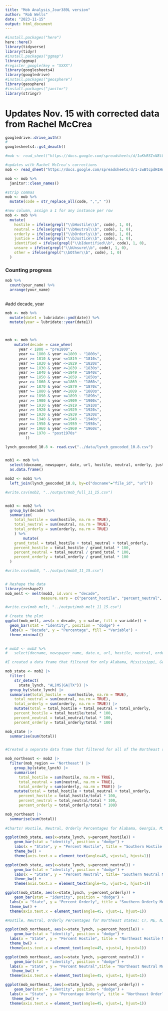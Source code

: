 ```yaml
---
title: "Mob Analysis_Jour389L version"
author: "Rob Wells"
date: "2023-11-15"
output: html_document
---
```

```r
#install.packages("here")
here::here()
library(tidyverse)
library(tidyr)
#install.packages("ggmap")
library(ggmap)
#register_google(key = "XXXX")
library(googlesheets4)
library(googledrive)
#install.packages("geosphere")
library(geosphere)
#install.packages("janitor")
library(stringr)
```

# Updates Nov. 15 with corrected data from Rachel McCrea
```r

googledrive::drive_auth()
# 
googlesheets4::gs4_deauth()

#mob <- read_sheet("https://docs.google.com/spreadsheets/d/1oKkRSInN8tO6Z-kyMoIUYOX1uHQhP7FdrR1xie4O-XQ/edit?usp=sharing")

#updates with Rachel McCrea's corrections
mob <- read_sheet("https://docs.google.com/spreadsheets/d/1-zwBtcpdH1Hnb5WROJVuPdm_HC9nTmDl-dbiSHE5tJ8/edit#gid=10206338")
```


```r

mob <- mob %>% 
  janitor::clean_names() 

#strip commas
mob <- mob %>% 
  mutate(code = str_replace_all(code, ","," ")) 

#new column, assign a 1 for any instance per row
mob <- mob %>%
  mutate(
    hostile = ifelse(grepl("\\bHostile\\b", code), 1, 0),
    neutral = ifelse(grepl("\\bNeutral\\b", code), 1, 0),
    orderly = ifelse(grepl("\\bOrderly\\b", code), 1, 0),
    justice = ifelse(grepl("\\bJustice\\b", code), 1, 0),
    identified = ifelse(grepl("\\bIdentified\\b", code), 1, 0),
    unsure = ifelse(grepl("\\bUnsure\\b", code), 1, 0),
    other = ifelse(grepl("\\bOther\\b", code), 1, 0)
  )
```

### Counting progress
```r
mob %>% 
  count(your_name) %>% 
  arrange(your_name)



```



#add decade, year
```r
mob <- mob %>% 
  mutate(date1 = lubridate::ymd(date)) %>% 
  mutate(year = lubridate::year(date1))



mob <- mob %>% 
    mutate(decade = case_when(
      year < 1800 ~ "pre1800",
      year >= 1800 & year <=1809 ~ "1800s",
      year >= 1810 & year <=1819 ~ "1810s",
      year >= 1820 & year <=1829 ~ "1820s",
      year >= 1830 & year <=1839 ~ "1830s",
      year >= 1840 & year <=1849 ~ "1840s",
      year >= 1850 & year <=1859 ~ "1850s",
      year >= 1860 & year <=1869 ~ "1860s",
      year >= 1870 & year <=1879 ~ "1870s",
      year >= 1880 & year <=1889 ~ "1880s",
      year >= 1890 & year <=1899 ~ "1890s",
      year >= 1900 & year <=1909 ~ "1900s",
      year >= 1910 & year <=1919 ~ "1910s",
      year >= 1920 & year <=1929 ~ "1920s",
      year >= 1930 & year <=1939 ~ "1930s",
      year >= 1940 & year <=1949 ~ "1940s",
      year >= 1950 & year <=1959 ~ "1950s",
      year >= 1960 & year <=1969 ~ "1960s",
      year >= 1970 ~ "post1970s"
         ))

```



```r
lynch_geocoded_10.8 <- read.csv("../data/lynch_geocoded_10.8.csv")


mob1 <- mob %>% 
  select(docname, newspaper, date, url, hostile, neutral, orderly, justice, identified, unsure, other) %>% 
  as.data.frame()

mob2 <- mob1 %>% 
  left_join(lynch_geocoded_10.8, by=c("docname"="file_id", "url"))

#write.csv(mob2, "../output/mob_full_11_15.csv")


mob3 <- mob2 %>% 
  group_by(decade) %>% 
  summarize(
    total_hostile = sum(hostile, na.rm = TRUE),
    total_neutral = sum(neutral, na.rm = TRUE),
    total_orderly = sum(orderly, na.rm = TRUE)
    ) %>% 
        mutate(
    grand_total = total_hostile + total_neutral + total_orderly,
    percent_hostile = total_hostile / grand_total * 100,
    percent_neutral = total_neutral / grand_total * 100,
    percent_orderly = total_orderly / grand_total * 100
  )

#write.csv(mob3, "../output/mob3_11_15.csv")


# Reshape the data
library(reshape2)
mob_melt <- melt(mob3, id.vars = "decade", 
                measure.vars = c("percent_hostile", "percent_neutral", "percent_orderly"))

#write.csv(mob_melt, "../output/mob_melt_11_15.csv")

# Create the plot
ggplot(mob_melt, aes(x = decade, y = value, fill = variable)) +
  geom_bar(stat = "identity", position = "dodge") +
  labs(x = "Decade", y = "Percentage", fill = "Variable") +
  theme_minimal()
  

# mob2 <- mob2 %>% 
#   select(docname, newspaper_name, date.x, url, hostile, neutral, orderly, justice, identified, unsure, other, lynch_address, newspaper_state_code, year, city_lynch, state_lynch, miles, decade, Newspaper_Region, total_words)

#I created a data frame that filtered for only Alabama, Mississippi, Georgia and Texas, and looked at columns with the total amounts of each categorization as well as the percentage of each mob categorization.

mob_state <- mob2 |>
  filter(
    str_detect(
      state_lynch, "AL|MS|GA|TX")) |>
  group_by(state_lynch) |>
  summarise(total_hostile = sum(hostile, na.rm = TRUE),
    total_neutral = sum(neutral, na.rm = TRUE),
    total_orderly = sum(orderly, na.rm = TRUE)) |>
    mutate(total = total_hostile + total_neutral + total_orderly,
    percent_hostile = total_hostile/total * 100,
    percent_neutral = total_neutral/total * 100,
    percent_orderly = total_orderly/total * 100) 

mob_state |>
  summarise(sum(total))


#Created a separate data frame that filtered for all of the Northeast states to easily compare the results to the four Southern states. 

mob_northeast <- mob2 |>
  filter(mob_region == 'Northeast') |>
    group_by(state_lynch) |>
    summarise(
      total_hostile = sum(hostile, na.rm = TRUE),
      total_neutral = sum(neutral, na.rm = TRUE),
      total_orderly = sum(orderly, na.rm = TRUE)) |>
    mutate(total = total_hostile + total_neutral + total_orderly,
      percent_hostile = total_hostile/total * 100,
      percent_neutral = total_neutral/total * 100,
      percent_orderly = total_orderly/total * 100) 

mob_northeast |>
  summarise(sum(total))
  
#Charts! Hostile, Neutral, Orderly Percentages for Alabama, Georgia, Mississippi and Texas.

ggplot(mob_state, aes(x=state_lynch, y=percent_hostile)) +
    geom_bar(stat = "identity", position = "dodge") +
    labs(x = "State", y = "Percent Hostile", title = "Southern Hostile Mob Portrayal Percentages") +
    theme_bw() +
    theme(axis.text.x = element_text(angle=45, vjust=1, hjust=1)) 

ggplot(mob_state, aes(x=state_lynch, y=percent_neutral)) +
    geom_bar(stat = "identity", position = "dodge") +
    labs(x = "State", y = "Percent Neutral", title= "Southern Neutral Mob Portrayal Percentages") +
    theme_bw() +
    theme(axis.text.x = element_text(angle=45, vjust=1, hjust=1))

ggplot(mob_state, aes(x=state_lynch, y=percent_orderly)) +
    geom_bar(stat = "identity", position = "dodge") +
  labs(x = "State", y = "Percent Orderly", title = "Southern Orderly Mob Portrayal Percentages") +
  theme_bw() +
  theme(axis.text.x = element_text(angle=45, vjust=1, hjust=1))

#Hostile, Neutral, Orderly Percentages for Northeast states: CT, ME, NJ, NY and PA.

ggplot(mob_northeast, aes(x=state_lynch, y=percent_hostile)) +
    geom_bar(stat = "identity", position = "dodge") +
  labs(x = "State", y = "Percent Hostile", title = "Northeast Hostile Mob Portrayal Percentages") +
  theme_bw() +
  theme(axis.text.x = element_text(angle=45, vjust=1, hjust=1))

ggplot(mob_northeast, aes(x=state_lynch, y=percent_neutral)) +
    geom_bar(stat = "identity", position = "dodge") +
  labs(x = "State", y = "Percent Neutral",title = "Northeast Neutral Mob Portrayal Percentages") +
   theme_bw() +
  theme(axis.text.x = element_text(angle=45, vjust=1, hjust=1))

ggplot(mob_northeast, aes(x=state_lynch, y=percent_orderly)) +
    geom_bar(stat = "identity", position = "dodge") +
  labs(x = "State", y = "Percentage Orderly", title = "Northeast Orderly Mob Portrayal Percentages") +
   theme_bw() +
  theme(axis.text.x = element_text(angle=45, vjust=1, hjust=1)) 
  


```

